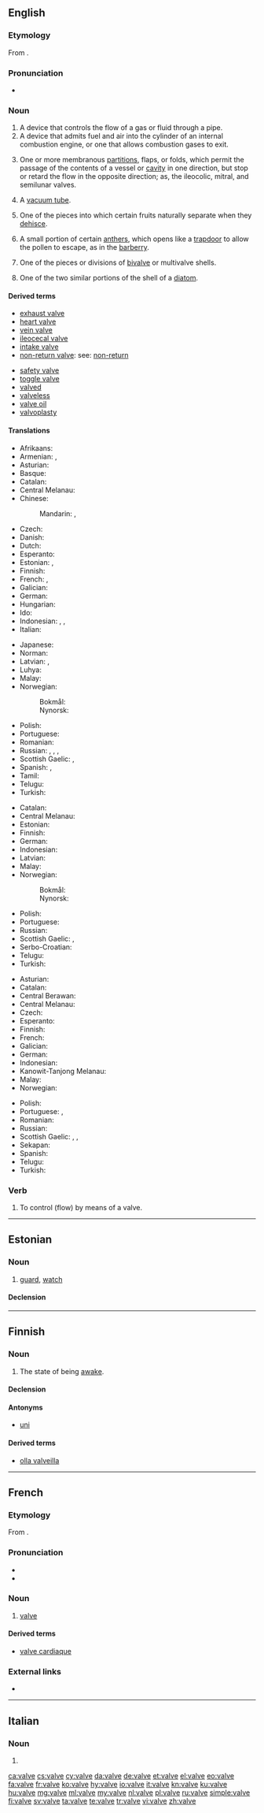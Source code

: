 ==English==

{{wikipedia}}

===Etymology===
From {{etyl|la|en}} {{term|valva|lang=la}}.

===Pronunciation===
* {{IPA|/ˈvælv/|lang=en}}

===Noun===
{{en-noun}}

# A device that controls the flow of a gas or fluid through a pipe.
# A device that admits fuel and air into the cylinder of an internal combustion engine, or one that allows combustion gases to exit.
# {{context|anatomy|lang=en}} One or more membranous [[partition]]s, flaps, or folds, which permit the passage of the contents of a vessel or [[cavity]] in one direction, but stop or retard the flow in the opposite direction; as, the ileocolic, mitral, and semilunar valves.
# {{context|British|lang=en}} A [[vacuum tube]].
# {{context|botany|lang=en}} One of the pieces into which certain fruits naturally separate when they [[dehisce]].
# {{context|botany|lang=en}} A small portion of certain [[anther]]s, which opens like a [[trapdoor]] to allow the pollen to escape, as in the [[barberry]].
# {{context|biology|lang=en}} One of the pieces or divisions of [[bivalve]] or multivalve shells.
# {{context|biology|lang=en}} One of the two similar portions of the shell of a [[diatom]].

====Derived terms====
{{top2}}
* [[exhaust valve]]
* [[heart valve]]
* [[vein valve]]
* [[ileocecal valve]]
* [[intake valve]]
* [[non-return valve]]: see: [[non-return]]
{{mid2}}
* [[safety valve]]
* [[toggle valve]]
* [[valved]]
* [[valveless]]
* [[valve oil]]
* [[valvoplasty]]
{{bottom}}

====Translations====
{{trans-top|device that controls flow of gas or fluid}}
* Afrikaans: {{t|af|ventiel}}
* Armenian: {{t|hy|փական|sc=Armn}}, {{t|hy|կափույր|sc=Armn}}
* Asturian: {{t|ast|válvula|f}}
* Basque: {{t|eu|balbula}}
* Catalan: {{t|ca|vàlvula|f}}
* Central Melanau: {{t|mel|nganga}}
* Chinese:
*: Mandarin: {{t+|cmn|閥門|sc=Hani}}, {{t|cmn|阀门|tr=fámén|sc=Hani}}
* Czech: {{t|cs|ventil|m}}
* Danish: {{t|da|ventil|c}}
* Dutch: {{t+|nl|ventiel}}
* Esperanto: {{t|eo|valvo}}
* Estonian: {{t|et|ventiil}}, {{t|et|klapp}}
* Finnish: {{t+|fi|venttiili}}
* French: {{t+|fr|clapet|m}}, {{t+|fr|soupape|f}}
* Galician: {{t|gl|válvula|f}}
* German: {{t+|de|Ventil|n}}
* Hungarian: {{t+|hu|szelep}}
* Ido: {{t+|io|valvo}}
* Indonesian: {{t+|id|katup}}, {{t+|id|katup}}, {{t+|id|injap}}
* Italian: {{t+|it|valvola|f}}
{{trans-mid}}
* Japanese: {{t|ja|バルブ|tr=barubu|sc=Jpan}}
* Norman: {{t|nrf|cliavette|f}}
* Latvian: {{t|lv|ventilis|m}}, {{t|lv|krāns|m}}
* Luhya: {{t-needed|luy}}
* Malay: {{t|ms|injap}}
* Norwegian:
*: Bokmål: {{t|nb|ventil|m}}
*: Nynorsk: {{t|nn|ventil|m}}
* Polish: {{t+|pl|zawór|m}}
* Portuguese: {{t+|pt|válvula|f}}
* Romanian: {{t+|ro|ventil|n}}
* Russian: {{t+|ru|ве́нтиль|m}}, {{t+|ru|кла́пан|m}}, {{t+|ru|задви́жка|f}}, {{t+|ru|засло́нка|f}}
* Scottish Gaelic: {{t|gd|cìochag|f}}, {{t|gd|pìob-chòmhla|f}}
* Spanish: {{t+|es|válvula|f}}, {{t+|es|llave|f}}
* Tamil: {{t-needed|ta}}
* Telugu: {{t+|te|కవాటము|sc=Tel}}
* Turkish: {{t+|tr|supap}}
{{trans-bottom}}

{{trans-top|device in an internal combustion engine}}
* Catalan: {{t|ca|vàlvula|f}}
* Central Melanau: {{t|mel|nganga}}
* Estonian: {{t|et|klapp}}
* Finnish: {{t+|fi|venttiili}}
* German: {{t+|de|Ventil|n}}
* Indonesian: {{t+|id|katup}}
* Latvian: {{t|lv|vārsts|m}}
* Malay: {{t|ms|injap}}
* Norwegian: 
*: Bokmål: {{t|nb|ventil|m}}
*: Nynorsk: {{t|nn|ventil|m}}
{{trans-mid}}
* Polish: {{t+|pl|zawór|m}}
* Portuguese: {{t+|pt|válvula|f}}
* Russian: {{t+|ru|кла́пан|m}}
* Scottish Gaelic: {{t|gd|cìochag|f}}, {{t|gd|pìob-chòmhla|f}}
* Serbo-Croatian: {{t+|sh|ventil|m}}
* Telugu: {{t|te|కొలిమితిత్తి యొక్క మూత|tr=kolimititti yokka moota|sc=Telu}}
* Turkish: {{t+|tr|supap}}
{{trans-bottom}}

{{trans-top|in anatomy}}
* Asturian: {{t|ast|válvula|f}}
* Catalan: {{t|ca|vàlvula|f}}
* Central Berawan: {{t|zbc|ngangah}}
* Central Melanau: {{t|mel|nganga}}
* Czech: {{t|cs|chlopeň|f}}
* Esperanto: {{t|eo|valvo}}
* Finnish: {{t+|fi|läppä}}
* French: {{t+|fr|valve|f}}
* Galician: {{t|gl|válvula|f}}
* German: {{t+|de|Klappe|f}}
* Indonesian: {{t+|id|katup}}
* Kanowit-Tanjong Melanau: {{t|kxn|nganga}}
* Malay: {{t|ms|injap}}
* Norwegian: {{t|no|klaff|m}}
{{trans-mid}}
* Polish: {{t|pl|zastawka|f}}
* Portuguese: {{t+|pt|válvula|f}}, {{t+|pt|valva|f}}
* Romanian: {{t+|ro|valvă|f}}
* Russian: {{t+|ru|кла́пан|m}}
* Scottish Gaelic: {{t|gd|cìochag|f}}, {{t|gd|pìob-chòmhla|f}}, {{t|gd|duilleag-dhoras}}
* Sekapan: {{t|skp|nganga}}
* Spanish: {{t+|es|válvula|f}}
* Telugu: {{t+|te|కవాటము|tr=kavaaTamu|sc=Telu}}
* Turkish: {{t+|tr|kapak}}
{{trans-bottom}}

{{trans-see|vacuum tube}}

===Verb===
{{en-verb|valv}}

# {{context|transitive|lang=en}} To control (flow) by means of a valve.

----

==Estonian==

===Noun===
{{et-noun|valve|valvet}}

# [[guard]], [[watch]]

====Declension====
{{rfinfl|et|noun}}

----

==Finnish==

===Noun===
{{head|fi|noun}}

# The state of being [[awake]].

====Declension====
{{fi-decl-hame|valv|||a}}

====Antonyms====
* [[uni]]

====Derived terms====
* [[olla valveilla]]

----

==French==

===Etymology===
From {{etyl|la|fr}} {{term|valva|lang=la}}.

===Pronunciation===
* {{audio|Fr-valve.ogg|audio|lang=fr}}
* {{IPA|/valv/|lang=fr}}

===Noun===
{{fr-noun|f}}

# [[#Noun|valve]]

====Derived terms====
* [[valve cardiaque]]

===External links===
* {{R:TLFi}}

----

==Italian==

===Noun===
{{head|it|noun plural form|g=f}}

# {{plural of|valva|lang=it}}

[[ca:valve]]
[[cs:valve]]
[[cy:valve]]
[[da:valve]]
[[de:valve]]
[[et:valve]]
[[el:valve]]
[[eo:valve]]
[[fa:valve]]
[[fr:valve]]
[[ko:valve]]
[[hy:valve]]
[[io:valve]]
[[it:valve]]
[[kn:valve]]
[[ku:valve]]
[[hu:valve]]
[[mg:valve]]
[[ml:valve]]
[[my:valve]]
[[nl:valve]]
[[pl:valve]]
[[ru:valve]]
[[simple:valve]]
[[fi:valve]]
[[sv:valve]]
[[ta:valve]]
[[te:valve]]
[[tr:valve]]
[[vi:valve]]
[[zh:valve]]